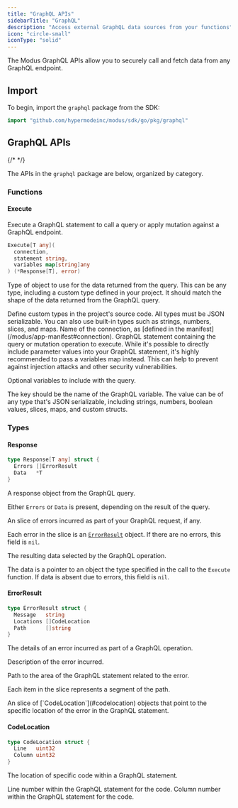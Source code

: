 ```yaml
---
title: "GraphQL APIs"
sidebarTitle: "GraphQL"
description: "Access external GraphQL data sources from your functions"
icon: "circle-small"
iconType: "solid"
---
```



<SdkHeader language="Go" feature="GraphQL" />

The Modus GraphQL APIs allow you to securely call and fetch data from any
GraphQL endpoint.

## Import

To begin, import the `graphql` package from the SDK:

```go
import "github.com/hypermodeinc/modus/sdk/go/pkg/graphql"
```

## GraphQL APIs

{/* <!-- vale Google.Headings = NO --> */}

The APIs in the `graphql` package are below, organized by category.

<SdkTip />

### Functions

#### Execute

Execute a GraphQL statement to call a query or apply mutation against a GraphQL
endpoint.

```go
Execute[T any](
  connection,
  statement string,
  variables map[string]any
) (*Response[T], error)
```

<ResponseField name="T" required>

Type of object to use for the data returned from the query. This can be any
type, including a custom type defined in your project. It should match the shape
of the data returned from the GraphQL query.

<Tip>
  Define custom types in the project's source code. All types must be JSON
  serializable. You can also use built-in types such as strings, numbers,
  slices, and maps.
</Tip>

</ResponseField>

<ResponseField name="connection" type="string" required>
  Name of the connection, as [defined in the
  manifest](/modus/app-manifest#connection).
</ResponseField>

<ResponseField name="statement" type="string" required>
  GraphQL statement containing the query or mutation operation to execute.

<Warning>
  While it's possible to directly include parameter values into your GraphQL
  statement, it's highly recommended to pass a variables map instead. This can
  help to prevent against injection attacks and other security vulnerabilities.
</Warning>

</ResponseField>

<ResponseField name="variables" type="map[string]any">

Optional variables to include with the query.

The key should be the name of the GraphQL variable. The value can be of any type
that's JSON serializable, including strings, numbers, boolean values, slices,
maps, and custom structs.

</ResponseField>

### Types

#### Response

```go
type Response[T any] struct {
  Errors []ErrorResult
  Data   *T
}
```

A response object from the GraphQL query.

Either `Errors` or `Data` is present, depending on the result of the query.

<ResponseField name="Errors" type="[]ErrorResult">

An slice of errors incurred as part of your GraphQL request, if any.

Each error in the slice is an [`ErrorResult`](#errorresult) object. If there are
no errors, this field is `nil`.

</ResponseField>

<ResponseField name="Data" type="*T">

The resulting data selected by the GraphQL operation.

The data is a pointer to an object the type specified in the call to the
`Execute` function. If data is absent due to errors, this field is `nil`.

</ResponseField>

#### ErrorResult

```go
type ErrorResult struct {
  Message   string
  Locations []CodeLocation
  Path      []string
}
```

The details of an error incurred as part of a GraphQL operation.

<ResponseField name="Message" type="string">
  Description of the error incurred.
</ResponseField>

<ResponseField name="Path" type="[]string">

Path to the area of the GraphQL statement related to the error.

Each item in the slice represents a segment of the path.

</ResponseField>

<ResponseField name="Locations" type="[]CodeLocation">
  An slice of [`CodeLocation`](#codelocation) objects that point to the specific
  location of the error in the GraphQL statement.
</ResponseField>

#### CodeLocation

```go
type CodeLocation struct {
  Line   uint32
  Column uint32
}
```

The location of specific code within a GraphQL statement.

<ResponseField name="Line" type="uint32">
  Line number within the GraphQL statement for the code.
</ResponseField>

<ResponseField name="Column" type="uint32">
  Column number within the GraphQL statement for the code.
</ResponseField>

